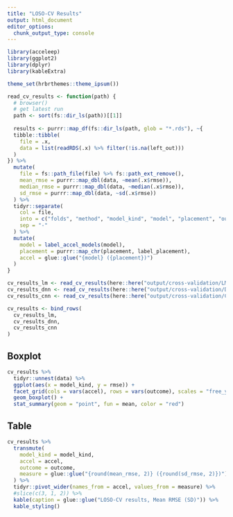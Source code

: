 ```yaml
---
title: "LOSO-CV Results"
output: html_document
editor_options: 
  chunk_output_type: console
---
```


```r
library(acceleep)
library(ggplot2)
library(dplyr)
library(kableExtra)

theme_set(hrbrthemes::theme_ipsum())
```

```r
read_cv_results <- function(path) {
  # browser()
  # get latest run
  path <- sort(fs::dir_ls(path))[[1]]
  
  results <- purrr::map_df(fs::dir_ls(path, glob = "*.rds"), ~{
  tibble::tibble(
    file = .x,
    data = list(readRDS(.x) %>% filter(!is.na(left_out)))
  )
}) %>%
  mutate(
    file = fs::path_file(file) %>% fs::path_ext_remove(),
    mean_rmse = purrr::map_dbl(data, ~mean(.x$rmse)),
    median_rmse = purrr::map_dbl(data, ~median(.x$rmse)),
    sd_rmse = purrr::map_dbl(data, ~sd(.x$rmse))
  ) %>%
  tidyr::separate(
    col = file,
    into = c("folds", "method", "model_kind", "model", "placement", "outcome", "res", "timestamp"),
    sep = "-"
  ) %>%
  mutate(
    model = label_accel_models(model),
    placement = purrr::map_chr(placement, label_placement),
    accel = glue::glue("{model} ({placement})")
  )
}

cv_results_lm <- read_cv_results(here::here("output/cross-validation/LM/"))
cv_results_dnn <- read_cv_results(here::here("output/cross-validation/DNN/"))
cv_results_cnn <- read_cv_results(here::here("output/cross-validation/CNN/"))

cv_results <- bind_rows(
  cv_results_lm,
  cv_results_dnn,
  cv_results_cnn
)

```

## Boxplot

```r
cv_results %>%
  tidyr::unnest(data) %>%
  ggplot(aes(x = model_kind, y = rmse)) +
  facet_grid(cols = vars(accel), rows = vars(outcome), scales = "free_y") +
  geom_boxplot() +
  stat_summary(geom = "point", fun = mean, color = "red")
```


## Table

```r
cv_results %>%
  transmute(
    model_kind = model_kind,
    accel = accel,
    outcome = outcome,
    measure = glue::glue("{round(mean_rmse, 2)} ({round(sd_rmse, 2)})") %>% as.character()
  ) %>%
  tidyr::pivot_wider(names_from = accel, values_from = measure) %>%
  #slice(c(3, 1, 2)) %>%
  kable(caption = glue::glue("LOSO-CV results, Mean RMSE (SD)")) %>%
  kable_styling()

```

